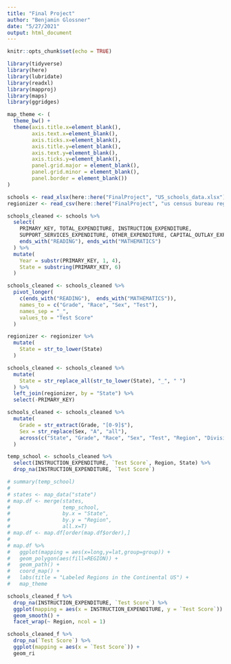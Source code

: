 ```yaml
---
title: "Final Project"
author: "Benjamin Glossner"
date: "5/27/2021"
output: html_document
---
```


```r
knitr::opts_chunk$set(echo = TRUE)
```

```r
library(tidyverse)
library(here)
library(lubridate)
library(readxl)
library(mapproj)
library(maps)
library(ggridges)
```

```r
map_theme <- (
  theme_bw() +
  theme(axis.title.x=element_blank(),
        axis.text.x=element_blank(),
        axis.ticks.x=element_blank(),
        axis.title.y=element_blank(),
        axis.text.y=element_blank(),
        axis.ticks.y=element_blank(),
        panel.grid.major = element_blank(),
        panel.grid.minor = element_blank(),
        panel.border = element_blank())
)
```


```r
schools <- read_xlsx(here::here("FinalProject", "US_schools_data.xlsx"))
regionizer <- read_csv(here::here("FinalProject", "us census bureau regions and divisions.csv"))
```

```r
schools_cleaned <- schools %>%
  select(
    PRIMARY_KEY, TOTAL_EXPENDITURE, INSTRUCTION_EXPENDITURE,
    SUPPORT_SERVICES_EXPENDITURE, OTHER_EXPENDITURE, CAPITAL_OUTLAY_EXPENDITURE,
    ends_with("READING"), ends_with("MATHEMATICS")
  ) %>%
  mutate(
    Year = substr(PRIMARY_KEY, 1, 4),
    State = substring(PRIMARY_KEY, 6)
  )
```

```r
schools_cleaned <- schools_cleaned %>%
  pivot_longer(
    c(ends_with("READING"),  ends_with("MATHEMATICS")),
    names_to = c("Grade", "Race", "Sex", "Test"),
    names_sep = "_",
    values_to = "Test Score"
  )

regionizer <- regionizer %>%
  mutate(
    State = str_to_lower(State)
  )

schools_cleaned <- schools_cleaned %>%
  mutate(
    State = str_replace_all(str_to_lower(State), "_", " ")
  ) %>%
  left_join(regionizer, by = "State") %>%
  select(-PRIMARY_KEY)

schools_cleaned <- schools_cleaned %>%
  mutate(
    Grade = str_extract(Grade, "[0-9]$"),
    Sex = str_replace(Sex, "A", "all"),
    across(c("State", "Grade", "Race", "Sex", "Test", "Region", "Division"), as.factor)
  )
```

```r
temp_school <- schools_cleaned %>%
  select(INSTRUCTION_EXPENDITURE, `Test Score`, Region, State) %>%
  drop_na(INSTRUCTION_EXPENDITURE, `Test Score`)

# summary(temp_school)
# 
# states <- map_data("state")
# map.df <- merge(states,
#                 temp_school,
#                 by.x = "State",
#                 by.y = "Region",
#                 all.x=T)
# map.df <- map.df[order(map.df$order),]
# 
# map.df %>%
#   ggplot(mapping = aes(x=long,y=lat,group=group)) +
#   geom_polygon(aes(fill=REGION)) +
#   geom_path() +
#   coord_map() +
#   labs(title = "Labeled Regions in the Continental US") +
#   map_theme

schools_cleaned_f %>%
  drop_na(INSTRUCTION_EXPENDITURE, `Test Score`) %>%
  ggplot(mapping = aes(x = INSTRUCTION_EXPENDITURE, y = `Test Score`)) +
  geom_smooth() +
  facet_wrap(~ Region, ncol = 1)
```

```r
schools_cleaned_f %>%
  drop_na(`Test Score`) %>%
  ggplot(mapping = aes(x = `Test Score`)) +
  geom_ri
```



